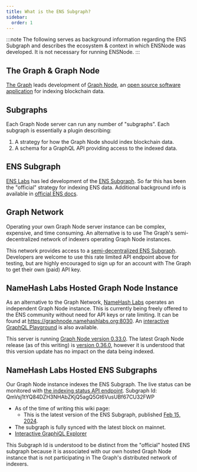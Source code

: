 ```yaml
---
title: What is the ENS Subgraph?
sidebar:
  order: 1
---
```



:::note
The following serves as background information regarding the ENS Subgraph and describes the ecosystem & context in which ENSNode was developed. It is not necessary for running ENSNode.
:::

<LinkCard
  title="Skip to 'What is ENSNode?'"
  description="If you already know what the ENS Subgraph is, skip ahead."
  href="/ensnode/concepts/what-is-ensnode/"
/>

## The Graph & Graph Node

[The Graph](https://thegraph.com/) leads development of [Graph Node](https://thegraph.com/docs/en/indexing/tooling/graph-node/), an [open source software application](https://github.com/graphprotocol/graph-node) for indexing blockchain data.

## Subgraphs

Each Graph Node server can run any number of "subgraphs". Each subgraph is essentially a plugin describing:
1. A strategy for how the Graph Node should index blockchain data.
2. A schema for a GraphQL API providing access to the indexed data.

## ENS Subgraph

[ENS Labs](https://www.enslabs.org/) has led development of the [ENS Subgraph](https://github.com/ensdomains/ens-subgraph). So far this has been the "official" strategy for indexing ENS data. Additional background info is available in [official ENS docs](https://docs.ens.domains/web/subgraph).

## Graph Network

Operating your own Graph Node server instance can be complex, expensive, and time consuming. An alternative is to use The Graph's semi-decentralized network of indexers operating Graph Node instances.

This network provides access to a [semi-decentralized ENS Subgraph](https://thegraph.com/explorer/subgraphs/5XqPmWe6gjyrJtFn9cLy237i4cWw2j9HcUJEXsP5qGtH?view=Query&chain=arbitrum-one). Developers are welcome to use this rate limited API endpoint above for testing, but are highly encouraged to sign up for an account with The Graph to get their own (paid) API key.

## NameHash Labs Hosted Graph Node Instance

As an alternative to the Graph Network, [NameHash Labs](https://namehashlabs.org/) operates an independent Graph Node instance. This is currently being freely offered to the ENS community without need for API keys or rate limiting. It can be found at https://graphnode.namehashlabs.org:8030. An [interactive GraphQL Playground](https://graphnode.namehashlabs.org:8030/graphql/playground) is also available.

This server is running [Graph Node version 0.33.0](https://github.com/graphprotocol/graph-node/releases/tag/v0.33.0). The latest Graph Node release (as of this writing) is [version 0.36.0](https://github.com/graphprotocol/graph-node/releases), however it is understood that this version update has no impact on the data being indexed.

## NameHash Labs Hosted ENS Subgraphs

Our Graph Node instance indexes the ENS Subgraph. The live status can be monitored with [the indexing status API endpoint](https://graphnode.namehashlabs.org:8030/graphql/playground?query=%7B%0A%20%20indexingStatuses%20%7B%0A%20%20%20%20subgraph%0A%20%20%20%20health%0A%20%20%20%20historyBlocks%0A%20%20%20%20paused%0A%20%20%20%20synced%0A%20%20%20%20chains%20%7B%0A%20%20%20%20%20%20network%0A%20%20%20%20%20%20chainHeadBlock%20%7B%0A%20%20%20%20%20%20%20%20number%0A%20%20%20%20%20%20%7D%0A%20%20%20%20%20%20latestBlock%20%7B%0A%20%20%20%20%20%20%20%20number%0A%20%20%20%20%20%20%7D%0A%20%20%20%20%7D%0A%20%20%7D%0A%7D).
Subgraph Id: QmVsj1tYQ84DZH3NHAbZKjQ5agQ5Gt6VusUBf67CU32FWP
   * As of the time of writing this wiki page:
     * This is the latest version of the ENS Subgraph, published [Feb 15, 2024](https://github.com/graphprotocol/ens-subgraph/commit/c8447914e8743671fb4b20cffe5a0a97020b3cee).
   * The subgraph is fully synced with the latest block on mainnet.
   * [Interactive GraphiQL Explorer](https://graphnode.namehashlabs.org:8000/subgraphs/name/namehash/ens-subgraph-2/graphql)

This Subgraph Id is understood to be distinct from the "official" hosted ENS subgraph because it is associated with our own hosted Graph Node instance that is not participating in The Graph's distributed network of indexers.
